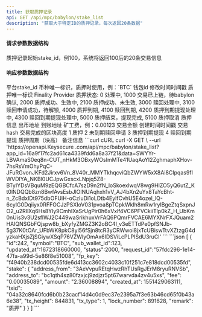 ---
title: 获取质押记录
api: GET /api/mpc/babylon/stake_list
description: "获取大于特定ID的质押记录，每次返回20条数据"
---

#### 请求参数数据结构
<ParamField query="max_id" type="string" required>
    质押记录起始stake_id，例100，系统将返回100后的20条交易信息
</ParamField>


#### 响应参数数据结构
<ResponseField type="object[ ]">
    <Expandable title="object">
        <ResponseField name="id" type="integer">平台stake_id</ResponseField>
        <ResponseField name="symbol" type="string">币种唯一标识，质押时使用，例：`BTC`</ResponseField>
        <ResponseField name="sub_wallet_id" type="integer">钱包id</ResponseField>
        <ResponseField name="updated_at" type="long">修改时间时间戳</ResponseField>
        <ResponseField name="request_id" type="string">质押唯一标识</ResponseField>
        <ResponseField name="fp_key" type="string">Finality Provider</ResponseField>
        <ResponseField name="status" type="integer">质押状态: 0 处理中, 1000 交易已上链，待babylon确认, 2000 质押成功、生效中, 2100 质押成功、未生效, 3000 赎回处理中, 3100 赎回申请成功，待解锁, 4000 质押到期, 4100 赎回到期, 4200 质押到期提现处理中, 4300 赎回到期提现处理中, 5000 质押结束，提现完成, 5100 质押取消</ResponseField>
        <ResponseField name="stake" type="object">
            质押信息
            <Expandable title="object">
                <ResponseField name="address_from" type="string">出币地址</ResponseField>
                <ResponseField name="address_to" type="string">到账地址</ResponseField>
                <ResponseField name="fee" type="string">矿工费，例：0.00123</ResponseField>
                <ResponseField name="amount" type="string">交易金额</ResponseField>
                <ResponseField name="created_at" type="long">创建时间时间戳</ResponseField>
                <ResponseField name="txid" type="string">交易hash</ResponseField>
                <ResponseField name="tx_height" type="long">交易完成的区块高度</ResponseField>
                <ResponseField name="tx_type" type="integer">1 质押 2 未到期赎回申请 3 质押到期提现 4 赎回到期提现 </ResponseField>
                <ResponseField name="lock_number" type="integer">质押周期（块高）</ResponseField>
                <ResponseField name="remark" type="string">备注信息</ResponseField>
           </Expandable>
        </ResponseField>
    </Expandable>
</ResponseField>



<RequestExample>
  ```curl cURL
  curl -X GET \
  --url 'https://openapi.Keysecure .com/api/mpc/babylon/stake_list?app_id=16a9f17fc2ad61ca4339fdd6a8a37f21&data=SWYYr-LBVAmaS0eq8n-CUT_nHkM3OBxyWOsImMTe41UaqAoYI2ZghmaphXHov-7hsRsVmOhyPqC-JFuRGvonJKFd2Jirxv6Vn_8V40r_MMYTkhqcviQbZWYW5xX8Ai8CIpqas9fIWVDIYA_NKBl0UCJpwGxscxLNpjq5Z8-BTyIYDsVBquM9zEQGBCfcA7szD9n2fN_loSkoexlwqV8wg9HIZO5yQ6utZ_Kt0lNDQQb8zn8BwfAvsEsbJlOINUAqhxh1vV_AJ4bXn2uYx8TaYcBht-n_ZcBdxIDt975dbOFUiH-oCzIuDi1oLDtb4EylfCvhU5E4ozel_lQ-6cyIG0Dqiiyx0RFFOCJzPSXIoV031pvoa8pTCpkWklh8mRw1rylBgeZtqSxpnJO2_u2RIlXq6Hs8Yly9CmhIXaSrUgPir0h6xVxlf4VC6PFVCkiiTlp0kZ_H_UbKm0nUis3v3U2sflWJ2C449waSrikhuxVrFAQ6PQmrFVCAE6MYXNrFXJQuam2HAIQNSGbFQjspw8b_bXyfyZMGZ3K2oBC4I_v3eETTdPe0pfSNJb-5g37K0tOAr_UFbWK8pkC8yl56fSjn8tcR3yCRWwoi8jxTcUBiswTtvXZtzgG4dyzkaHXjsZjSGiywXSqP76VZWlyOmAx6IDSViLcPLPISdU3ruCI'
  ```
</RequestExample>



<ResponseExample>
```json
[
    {
        "id":242,
        "symbol":"BTC",
        "sub_wallet_id":123,
        "updated_at":1672318660000,
        "status":2000,
        "request_id":"57fdc296-1e14-47fa-a99d-5e86f8e51008",
        "fp_key": "f4940b238dcd00535fde6d413cc3602c4033c10f251c7e818dcd00535fd",
        "stake": {
            "address_from": "3AeVvpuREtqHwzRhTUsRgJErM8ryuRNVSb",
            "address_to": "bc1qth4sz80fzxjcj9zdjzr5pt67warvda4zv4u5xs",
            "fee": "0.00035089",
            "amount": "2.36008894",
            "created_at": 1551429063111,
            "txid": "04a32c8640fcd6b0b23cacf14d4c0d9ec37e2395a7f3e63b46cd65f0b43a6e38",
            "tx_height": 844831,
            "tx_type": 1,
            "lock_number": 891628,
            "remark": "质押"
        }
    }
]
```
</ResponseExample>